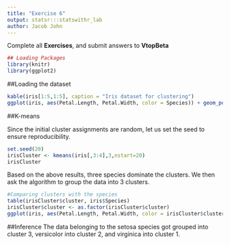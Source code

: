 ```yaml
---
title: "Exercise 6"
output: statsr:::statswithr_lab
author: Jacob John
---
```


<div id="instructions">
Complete all **Exercises**, and submit answers to **VtopBeta**
</div>

```r
## Loading Packages
library(knitr)
library(ggplot2)
```

##Loading the dataset
```r
kable(iris[1:5,1:5], caption = "Iris dataset for clustering")
ggplot(iris, aes(Petal.Length, Petal.Width, color = Species)) + geom_point()
```


##K-means

Since the initial cluster assignments are random, let us set the seed to ensure reproducibility.

```r
set.seed(20)
irisCluster <- kmeans(iris[,3:4],3,nstart=20)
irisCluster
```


Based on the above results, three species dominate the clusters. We then ask the algorithm to group the data into 3 clusters. 
```r
#Comparing clusters with the species
table(irisCluster$cluster, iris$Species)
irisCluster$cluster <- as.factor(irisCluster$cluster)
ggplot(iris, aes(Petal.Length, Petal.Width, color = irisCluster$cluster)) + geom_point()
```


##Inference
The data belonging to the setosa species got grouped into cluster 3, versicolor into cluster 2, and virginica into cluster 1.